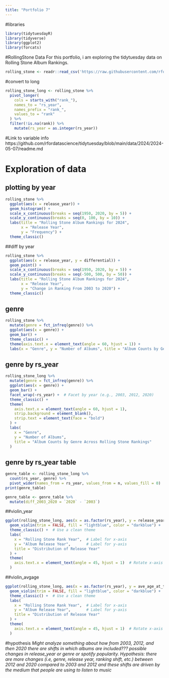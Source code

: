```yaml
---
title: "Portfolio 7"
---
```


#libraries

```r
library(tidytuesdayR)
library(tidyverse)
library(ggplot2)
library(forcats)
```


#RollingStone Data
For this portfolio, i am exploring the tidytuesday data on Rolling Stone Album Rankings.


```r
rolling_stone <- readr::read_csv('https://raw.githubusercontent.com/rfordatascience/tidytuesday/main/data/2024/2024-05-07/rolling_stone.csv')

```

#convert to long
```r
rolling_stone_long <- rolling_stone %>%
  pivot_longer(
    cols = starts_with("rank_"),
    names_to = "rs_year",
    names_prefix = "rank_",
    values_to = "rank"
  ) %>%
  filter(!is.na(rank)) %>%  
    mutate(rs_year = as.integer(rs_year))

```



#Link to variable info
https://github.com/rfordatascience/tidytuesday/blob/main/data/2024/2024-05-07/readme.md

# Exploration of data

## plotting by year

```r
rolling_stone %>%
  ggplot(aes(x = release_year)) +
  geom_histogram() +
  scale_x_continuous(breaks = seq(1950, 2020, by = 5)) +
  scale_y_continuous(breaks = seq(0, 100, by = 10)) +
  labs(title = "Rolling Stone Album Rankings for 2024",
       x = "Release Year",
       y = "Frequency") +
  theme_classic()
```

##diff by year
```r
rolling_stone %>%
  ggplot(aes(x = release_year, y = differential)) +
  geom_point() +
  scale_x_continuous(breaks = seq(1950, 2020, by = 5)) +
  scale_y_continuous(breaks = seq(-500, 500, by = 50)) +
  labs(title = "Rolling Stone Album Rankings for 2024",
       x = "Release Year",
       y = "Change in Ranking From 2003 to 2020") +
  theme_classic()
```

## genre
```r
rolling_stone %>%
  mutate(genre = fct_infreq(genre)) %>%
  ggplot(aes(x = genre)) +
  geom_bar() +
  theme_classic() +
  theme(axis.text.x = element_text(angle = 60, hjust = 1)) +
  labs(x = "Genre", y = "Number of Albums", title = "Album Counts by Genre")
```

## genre by rs_year
```r
rolling_stone_long %>%
  mutate(genre = fct_infreq(genre)) %>%
  ggplot(aes(x = genre)) +
  geom_bar() +
  facet_wrap(~rs_year) +  # Facet by year (e.g., 2003, 2012, 2020)
  theme_classic() +
  theme(
    axis.text.x = element_text(angle = 60, hjust = 1),
    strip.background = element_blank(),
    strip.text = element_text(face = "bold")
  ) +
  labs(
    x = "Genre",
    y = "Number of Albums",
    title = "Album Counts by Genre Across Rolling Stone Rankings"
  )
```

## genre by rs_year table
```r
genre_table <- rolling_stone_long %>%
  count(rs_year, genre) %>%
  pivot_wider(names_from = rs_year, values_from = n, values_fill = 0)
print(genre_table)
```

```r
genre_table <- genre_table %>%
  mutate(diff_2003_2020 = `2020` - `2003`)
```

##violin_year
```r
ggplot(rolling_stone_long, aes(x = as.factor(rs_year), y = release_year)) +
  geom_violin(trim = FALSE, fill = "lightblue", color = "darkblue") +  # Create the violin plot
  theme_classic() +  # Use a clean theme
  labs(
    x = "Rolling Stone Rank Year",  # Label for x-axis
    y = "Album Release Year",       # Label for y-axis
    title = "Distribution of Release Year"
  ) +
  theme(
    axis.text.x = element_text(angle = 45, hjust = 1)  # Rotate x-axis labels for readability
  )
```

##violin_avgage
```r
ggplot(rolling_stone_long, aes(x = as.factor(rs_year), y = ave_age_at_top_500)) +
  geom_violin(trim = FALSE, fill = "lightblue", color = "darkblue") +  # Create the violin plot
  theme_classic() +  # Use a clean theme
  labs(
    x = "Rolling Stone Rank Year",  # Label for x-axis
    y = "Album Release Year",       # Label for y-axis
    title = "Distribution of Release Year"
  ) +
  theme(
    axis.text.x = element_text(angle = 45, hjust = 1)  # Rotate x-axis labels for readability
  )
```

#hypothesis
*Might analyze something about how from 2003, 2012, and then 2020 there are shifts in which albums are included??? possible changes in release_year or genre or spotify popularity. Hypothesis: there are more changes (i.e, genre, release year, ranking shift, etc.) between 2012 and 2020 compared to 2003 and 2012 and these shifts are driven by the medium that people are using to listen to music*
